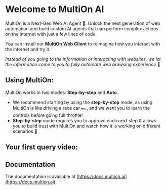 
# Welcome to MultiOn AI

<Logo height={200} />

MultiOn is a Next-Gen Web AI Agent 🚀. Unlock the next generation of web automation and build custom AI agents that can perform complex actions on the internet with just a few lines of code.

You can install our **MultiOn Web Client** to reimagine how you interact with the internet and try it.

_Instead of you going to the information or interacting with websites, we let the information come to you to fully automate web browsing experience_ 🤗

## Using MultiOn:

MultiOn works in two modes: **Step-by-step** and **Auto**.

- We recommend starting by using the **step-by-step** mode, as using MultiOn is like driving a race car 🏎️, and we want you to learn the controls before going full throttle!
- **Step-by-step** mode requires you to approve each next step & allows you to build trust with MultiOn and watch how it is working on different scenarios 🙂

## Your first query video:

<VideoTile src="/query_video.mp4" width={660} height={500} />

## Documentation

The documentation is available at [https://docs.multion.ai](https://docs.multion.ai).
